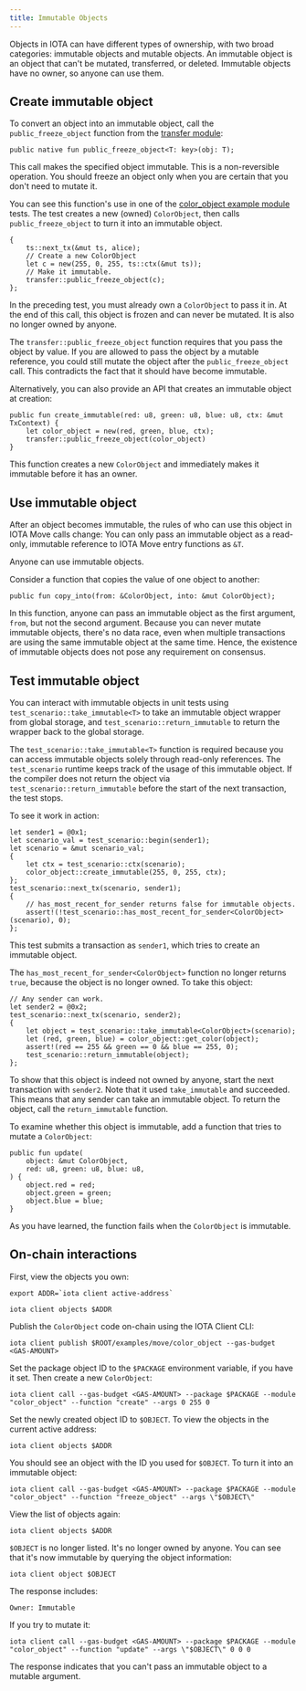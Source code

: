 ```yaml
---
title: Immutable Objects
---
```


Objects in IOTA can have different types of ownership, with two broad categories: immutable objects and mutable objects. An immutable object is an object that can't be mutated, transferred, or deleted. Immutable objects have no owner, so anyone can use them.

## Create immutable object

To convert an object into an immutable object, call the `public_freeze_object` function from the [transfer module](https://github.com/iotaledger/iota/blob/main/crates/iota-framework/packages/iota-framework/sources/transfer.move):

```move
public native fun public_freeze_object<T: key>(obj: T);
```

This call makes the specified object immutable. This is a non-reversible operation. You should freeze an object only when you are certain that you don't need to mutate it.

You can see this function's use in one of the [color_object example module](https://github.com/iotaledger/iota/blob/main/examples/move/color_object/sources/example.move) tests. The test creates a new (owned) `ColorObject`, then calls `public_freeze_object` to turn it into an immutable object.

```move
{
    ts::next_tx(&mut ts, alice);
    // Create a new ColorObject
    let c = new(255, 0, 255, ts::ctx(&mut ts));
    // Make it immutable.
    transfer::public_freeze_object(c);
};
```

In the preceding test, you must already own a `ColorObject` to pass it in. At the end of this call, this object is frozen and can never be mutated. It is also no longer owned by anyone.

The `transfer::public_freeze_object` function requires that you pass the object by value. If you are allowed to pass the object by a mutable reference, you could still mutate the object after the `public_freeze_object` call. This contradicts the fact that it should have become immutable.

Alternatively, you can also provide an API that creates an immutable object at creation:

```move
public fun create_immutable(red: u8, green: u8, blue: u8, ctx: &mut TxContext) {
    let color_object = new(red, green, blue, ctx);
    transfer::public_freeze_object(color_object)
}
```

This function creates a new `ColorObject` and immediately makes it immutable before it has an owner.

## Use immutable object

After an object becomes immutable, the rules of who can use this object in IOTA Move calls change:
You can only pass an immutable object as a read-only, immutable reference to IOTA Move entry functions as `&T`.

Anyone can use immutable objects.

Consider a function that copies the value of one object to another:

```move
public fun copy_into(from: &ColorObject, into: &mut ColorObject);
```

In this function, anyone can pass an immutable object as the first argument, `from`, but not the second argument.
Because you can never mutate immutable objects, there's no data race, even when multiple transactions are using the same immutable object at the same time. Hence, the existence of immutable objects does not pose any requirement on consensus.

## Test immutable object

You can interact with immutable objects in unit tests using `test_scenario::take_immutable<T>` to take an immutable object wrapper from global storage, and `test_scenario::return_immutable` to return the wrapper back to the global storage.

The `test_scenario::take_immutable<T>` function is required because you can access immutable objects solely through read-only references. The `test_scenario` runtime keeps track of the usage of this immutable object. If the compiler does not return the object via `test_scenario::return_immutable` before the start of the next transaction, the test stops.

To see it work in action:

```move
let sender1 = @0x1;
let scenario_val = test_scenario::begin(sender1);
let scenario = &mut scenario_val;
{
    let ctx = test_scenario::ctx(scenario);
    color_object::create_immutable(255, 0, 255, ctx);
};
test_scenario::next_tx(scenario, sender1);
{
    // has_most_recent_for_sender returns false for immutable objects.
    assert!(!test_scenario::has_most_recent_for_sender<ColorObject>(scenario), 0);
};
```

This test submits a transaction as `sender1`, which tries to create an immutable object.

The `has_most_recent_for_sender<ColorObject>` function no longer returns `true`, because the object is no longer owned. To take this object:

```move
// Any sender can work.
let sender2 = @0x2;
test_scenario::next_tx(scenario, sender2);
{
    let object = test_scenario::take_immutable<ColorObject>(scenario);
    let (red, green, blue) = color_object::get_color(object);
    assert!(red == 255 && green == 0 && blue == 255, 0);
    test_scenario::return_immutable(object);
};
```

To show that this object is indeed not owned by anyone, start the next transaction with `sender2`. Note that it used `take_immutable` and succeeded. This means that any sender can take an immutable object. To return the object, call the `return_immutable` function.

To examine whether this object is immutable, add a function that tries to mutate a `ColorObject`:

```move
public fun update(
    object: &mut ColorObject,
    red: u8, green: u8, blue: u8,
) {
    object.red = red;
    object.green = green;
    object.blue = blue;
}
```

As you have learned, the function fails when the `ColorObject` is immutable.

## On-chain interactions

First, view the objects you own:

```shell
export ADDR=`iota client active-address`

iota client objects $ADDR
```

Publish the `ColorObject` code on-chain using the IOTA Client CLI:

```shell
iota client publish $ROOT/examples/move/color_object --gas-budget <GAS-AMOUNT>
```

Set the package object ID to the `$PACKAGE` environment variable, if you have it set. Then create a new `ColorObject`:

```shell
iota client call --gas-budget <GAS-AMOUNT> --package $PACKAGE --module "color_object" --function "create" --args 0 255 0
```

Set the newly created object ID to `$OBJECT`. To view the objects in the current active address:

```shell
iota client objects $ADDR
```

You should see an object with the ID you used for `$OBJECT`. To turn it into an immutable object:

```shell
iota client call --gas-budget <GAS-AMOUNT> --package $PACKAGE --module "color_object" --function "freeze_object" --args \"$OBJECT\"
```

View the list of objects again:

```shell
iota client objects $ADDR
```

`$OBJECT` is no longer listed. It's no longer owned by anyone. You can see that it's now immutable by querying the object information:

```shell
iota client object $OBJECT
```

The response includes:

```shell
Owner: Immutable
```

If you try to mutate it:

```shell
iota client call --gas-budget <GAS-AMOUNT> --package $PACKAGE --module "color_object" --function "update" --args \"$OBJECT\" 0 0 0
```

The response indicates that you can't pass an immutable object to a mutable argument.
